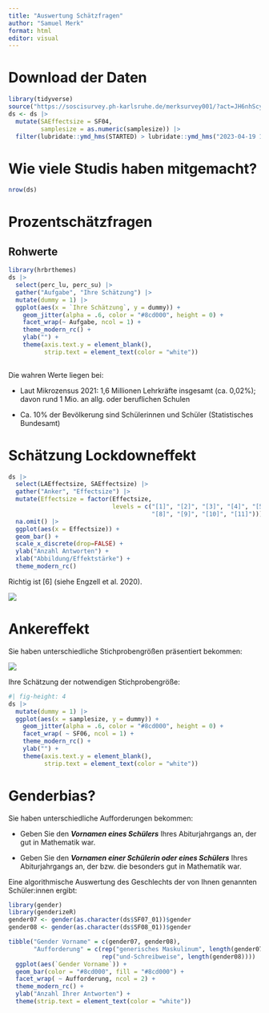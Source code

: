 ```yaml
---
title: "Auswertung Schätzfragen"
author: "Samuel Merk"
format: html
editor: visual
---
```


# Download der Daten

```r
library(tidyverse)
source("https://soscisurvey.ph-karlsruhe.de/merksurvey001/?act=JH6nhScyBcX4XDWGFnnRJlg1&rScript")
ds <- ds |>
  mutate(SAEffectsize = SF04,
         samplesize = as.numeric(samplesize)) |> 
  filter(lubridate::ymd_hms(STARTED) > lubridate::ymd_hms("2023-04-19 12:00:00"))
```

# Wie viele Studis haben mitgemacht?

```r
nrow(ds)
```

# Prozentschätzfragen

## Rohwerte

```r
library(hrbrthemes)
ds |> 
  select(perc_lu, perc_su) |> 
  gather("Aufgabe", "Ihre Schätzung") |> 
  mutate(dummy = 1) |> 
  ggplot(aes(x = `Ihre Schätzung`, y = dummy)) +
    geom_jitter(alpha = .6, color = "#8cd000", height = 0) +
    facet_wrap(~ Aufgabe, ncol = 1) +
    theme_modern_rc() +
    ylab("") +
    theme(axis.text.y = element_blank(),
          strip.text = element_text(color = "white"))
  

```

Die wahren Werte liegen bei:

-   Laut Mikrozensus 2021: 1,6 Millionen Lehrkräfte insgesamt (ca. 0,02%); davon rund 1 Mio. an allg. oder beruflichen Schulen

-   Ca. 10% der Bevölkerung sind Schülerinnen und Schüler (Statistisches Bundesamt)

# Schätzung Lockdowneffekt

```r
ds |> 
  select(LAEffectsize, SAEffectsize) |> 
  gather("Anker", "Effectsize") |> 
  mutate(Effectsize = factor(Effectsize,
                             levels = c("[1]", "[2]", "[3]", "[4]", "[5]", "[6]", "[7]", 
                                        "[8]", "[9]", "[10]", "[11]"))) |> 
  na.omit() |> 
  ggplot(aes(x = Effectsize)) +
  geom_bar() +
  scale_x_discrete(drop=FALSE) +
  ylab("Anzahl Antworten") +
  xlab("Abbildung/Effektstärke") +
  theme_modern_rc()
```

Richtig ist \[6\] (siehe Engzell et al. 2020).

![](img/true_Lockdown.png){fig-align="center"}

# Ankereffekt

Sie haben unterschiedliche Stichprobengrößen präsentiert bekommen:

![](img/demoAnker.png){fig-align="center"}

Ihre Schätzung der notwendigen Stichprobengröße:

```r
#| fig-height: 4
ds |> 
  mutate(dummy = 1) |> 
  ggplot(aes(x = samplesize, y = dummy)) +
    geom_jitter(alpha = .6, color = "#8cd000", height = 0) +
    facet_wrap( ~ SF06, ncol = 1) +
    theme_modern_rc() +
    ylab("") +
    theme(axis.text.y = element_blank(),
          strip.text = element_text(color = "white"))
```

# Genderbias?

Sie haben unterschiedliche Aufforderungen bekommen:

-   Geben Sie den ***Vornamen eines Schülers*** Ihres Abiturjahrgangs an, der gut in Mathematik war.

-   Geben Sie den ***Vornamen einer Schülerin oder eines Schülers*** Ihres Abiturjahrgangs an, der bzw. die besonders gut in Mathematik war.

Eine algorithmische Auswertung des Geschlechts der von Ihnen genannten Schüler:innen ergibt:

```r
library(gender)
library(genderizeR)
gender07 <- gender(as.character(ds$SF07_01))$gender
gender08 <- gender(as.character(ds$SF08_01))$gender

tibble("Gender Vorname" = c(gender07, gender08),
       "Aufforderung" = c(rep("generisches Maskulinum", length(gender07)),
                          rep("und-Schreibweise", length(gender08)))) |> 
  ggplot(aes(`Gender Vorname`)) +
  geom_bar(color = "#8cd000", fill = "#8cd000") +
  facet_wrap( ~ Aufforderung, ncol = 2) +
  theme_modern_rc() +
  ylab("Anzahl Ihrer Antworten") +
  theme(strip.text = element_text(color = "white"))
  
```
